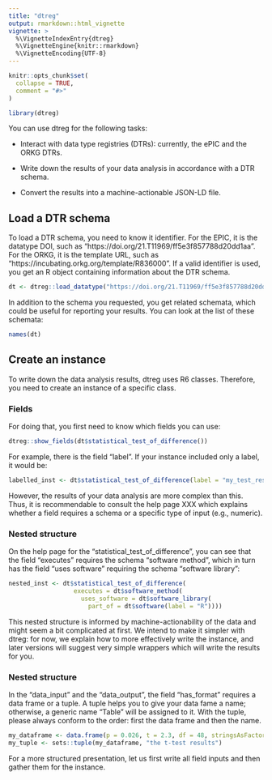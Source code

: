 ```yaml
---
title: "dtreg"
output: rmarkdown::html_vignette
vignette: >
  %\VignetteIndexEntry{dtreg}
  %\VignetteEngine{knitr::rmarkdown}
  %\VignetteEncoding{UTF-8}
---
```


```r
knitr::opts_chunk$set(
  collapse = TRUE,
  comment = "#>"
)
```

```r
library(dtreg)
```
You can use dtreg for the following tasks:

* Interact with data type registries (DTRs): currently, the ePIC and the ORKG DTRs.

* Write down the results of your data analysis in accordance with a DTR schema.

* Convert the results into a machine-actionable JSON-LD file. 

## Load a DTR schema 

To load a DTR schema, you need to know it identifier.
For the EPIC, it is the datatype DOI, such as "https://doi.org/21.T11969/ff5e3f857788d20dd1aa".
For the ORKG, it is the template URL, such as "https://incubating.orkg.org/template/R836000".
If a valid identifier is used, you get an R object containing information about the DTR schema.

```r
dt <- dtreg::load_datatype("https://doi.org/21.T11969/ff5e3f857788d20dd1aa")
```
In addition to the schema you requested, you get related schemata, which could be  useful for reporting your results.
You can look at the list of these schemata:

```r
names(dt)
```
## Create an instance 

To write down the data analysis results, dtreg uses R6 classes. Therefore, you need to create an instance of a specific class.

### Fields 

For doing that, you first need to know which fields you can use: 

```r
dtreg::show_fields(dt$statistical_test_of_difference())
```

For example, there is the field "label". If your instance included only a label, it would be:

```r
labelled_inst <- dt$statistical_test_of_difference(label = "my_test_results")
```

However, the results of your data analysis are more complex than this.
Thus, it is recommendable to consult the help page XXX which explains whether a field requires a schema or a specific type of input (e.g., numeric).  

### Nested structure

On the help page for the "statistical_test_of_difference", you can see that the field "executes" requires the schema "software method", which in turn has the field "uses software" requiring the schema "software library": 


```r
nested_inst <- dt$statistical_test_of_difference(
                  executes = dt$software_method(
                    uses_software = dt$software_library(
                      part_of = dt$software(label = "R"))))
```

This nested structure is informed by machine-actionability of the data and might seem a bit complicated at first. We intend to make it simpler with dtreg: for now, we explain how to more effectively write the instance, and later versions will suggest very simple wrappers which will write the results for you.

### Nested structure

In the "data_input" and the "data_output", the field "has_format" requires a data frame or a tuple. A tuple helps you to give your data fame a name; otherwise, a generic name "Table" will be assigned to it. With the tuple, please always conform to the order: first the data frame and then the name. 

```r
my_dataframe <- data.frame(p = 0.026, t = 2.3, df = 48, stringsAsFactors = FALSE)
my_tuple <- sets::tuple(my_dataframe, "the t-test results")

```

For a more structured presentation, let us first write all field inputs and then gather them for the instance. 

